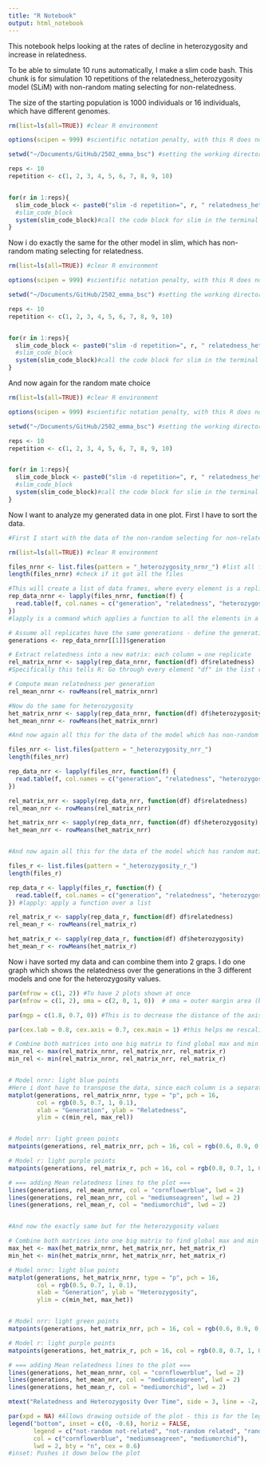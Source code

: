 ```yaml
---
title: "R Notebook"
output: html_notebook
---
```


This notebook helps looking at the rates of decline in heterozygosity and increase in relatedness.

To be able to simulate 10 runs automatically, I make a slim code bash.
This chunk is for simulation 10 repetitions of the relatedness_heterozygosity model (SLiM) with non-random mating selecting for non-relatedness. 

The size of the starting population is 1000 individuals or 16 individuals, which have different genomes. 
```r

rm(list=ls(all=TRUE)) #clear R environment

options(scipen = 999) #scientific notation penalty, with this R does not use scientific notation for numbers

setwd("~/Documents/GitHub/2502_emma_bsc") #setting the working directory

reps <- 10
repetition <- c(1, 2, 3, 4, 5, 6, 7, 8, 9, 10)


for(r in 1:reps){
  slim_code_block <- paste0("slim -d repetition=", r, " relatedness_heterozygosity_nrnr.slim")
  #slim_code_block 
  system(slim_code_block)#call the code block for slim in the terminal via bash, system invokes the OS command specified by command.
}

```

Now i do exactly the same for the other model in slim, which has non-random mating selecting for relatedness.

```r

rm(list=ls(all=TRUE)) #clear R environment

options(scipen = 999) #scientific notation penalty, with this R does not use scientific notation for numbers

setwd("~/Documents/GitHub/2502_emma_bsc") #setting the working directory

reps <- 10
repetition <- c(1, 2, 3, 4, 5, 6, 7, 8, 9, 10)


for(r in 1:reps){
  slim_code_block <- paste0("slim -d repetition=", r, " relatedness_heterozygosity_nrr.slim")
  #slim_code_block 
  system(slim_code_block)#call the code block for slim in the terminal via bash, system invokes the OS command specified by command.
}

```


And now again for the random mate choice
```r

rm(list=ls(all=TRUE)) #clear R environment

options(scipen = 999) #scientific notation penalty, with this R does not use scientific notation for numbers

setwd("~/Documents/GitHub/2502_emma_bsc") #setting the working directory

reps <- 10
repetition <- c(1, 2, 3, 4, 5, 6, 7, 8, 9, 10)


for(r in 1:reps){
  slim_code_block <- paste0("slim -d repetition=", r, " relatedness_heterozygosity_r.slim")
  #slim_code_block 
  system(slim_code_block)#call the code block for slim in the terminal via bash, system invokes the OS command specified by command.
}

```



Now I want to analyze my generated data in one plot. First I have to sort the data. 

```r

#First I start with the data of the non-random selecting for non-relatedness (nrnr) model

rm(list=ls(all=TRUE)) #clear R environment

files_nrnr <- list.files(pattern = "_heterozygosity_nrnr_") #list all files with this pattern in the name
length(files_nrnr) #check if it got all the files

#This will create a list of data frames, where every element is a replicate. Each replicate will have the column: Generation, Relatedness and heterozygosity. 
rep_data_nrnr <- lapply(files_nrnr, function(f) {
  read.table(f, col.names = c("generation", "relatedness", "heterozygosity"))
})
#lapply is a command which applies a function to all the elements in a vector - So here it names the columns of every file, stored in files_nrnr

# Assume all replicates have the same generations - define the generations for later plot them
generations <- rep_data_nrnr[[1]]$generation

# Extract relatedness into a new matrix: each column = one replicate 
rel_matrix_nrnr <- sapply(rep_data_nrnr, function(df) df$relatedness)
#Specifically this tells R: Go through every element "df" in the list rep_data_nrnr, and extract the relatedness column. 

# Compute mean relatedness per generation
rel_mean_nrnr <- rowMeans(rel_matrix_nrnr)

#Now do the same for heterozygosity
het_matrix_nrnr <- sapply(rep_data_nrnr, function(df) df$heterozygosity) #create a new matrix for all heterozygosity values
het_mean_nrnr <- rowMeans(het_matrix_nrnr)

#And now again all this for the data of the model which has non-random mating selecting for relatedness (nrr)

files_nrr <- list.files(pattern = "_heterozygosity_nrr_")
length(files_nrr)

rep_data_nrr <- lapply(files_nrr, function(f) {
  read.table(f, col.names = c("generation", "relatedness", "heterozygosity"))
})

rel_matrix_nrr <- sapply(rep_data_nrr, function(df) df$relatedness)
rel_mean_nrr <- rowMeans(rel_matrix_nrr)

het_matrix_nrr <- sapply(rep_data_nrr, function(df) df$heterozygosity)
het_mean_nrr <- rowMeans(het_matrix_nrr)


#And now again all this for the data of the model which has random mating (r)

files_r <- list.files(pattern = "_heterozygosity_r_")
length(files_r)

rep_data_r <- lapply(files_r, function(f) {
  read.table(f, col.names = c("generation", "relatedness", "heterozygosity"))
}) #lapply: apply a function over a list 

rel_matrix_r <- sapply(rep_data_r, function(df) df$relatedness)
rel_mean_r <- rowMeans(rel_matrix_r)

het_matrix_r <- sapply(rep_data_r, function(df) df$heterozygosity)
het_mean_r <- rowMeans(het_matrix_r)

```


Now i have sorted my data and can combine them into 2 graps. I do one graph which shows the relatedness over the generations in the 3 different models and one for the heterozygosity values. 
```r
par(mfrow = c(1, 2)) #To have 2 plots shown at once
par(mfrow = c(1, 2), oma = c(2, 0, 1, 0))  # oma = outer margin area (bottom, left, top, right), leaves space for a title and some space at the bottom to add a legend outside of the plots. 

par(mgp = c(1.8, 0.7, 0)) #This is to decrease the distance of the axis labels to the axis. 

par(cex.lab = 0.8, cex.axis = 0.7, cex.main = 1) #this helps me rescaling the size of the labels

# Combine both matrices into one big matrix to find global max and min
max_rel <- max(rel_matrix_nrnr, rel_matrix_nrr, rel_matrix_r)
min_rel <- min(rel_matrix_nrnr, rel_matrix_nrr, rel_matrix_r)


# Model nrnr: light blue points
#Here i dont have to transpose the data, since each column is a separate data series
matplot(generations, rel_matrix_nrnr, type = "p", pch = 16,
        col = rgb(0.5, 0.7, 1, 0.1),
        xlab = "Generation", ylab = "Relatedness",
        ylim = c(min_rel, max_rel))  


# Model nrr: light green points
matpoints(generations, rel_matrix_nrr, pch = 16, col = rgb(0.6, 0.9, 0.6, 0.1)) #adding points to the existing plot from above

# Model r: light purple points
matpoints(generations, rel_matrix_r, pch = 16, col = rgb(0.8, 0.7, 1, 0.1)) #again

# === adding Mean relatedness lines to the plot ===
lines(generations, rel_mean_nrnr, col = "cornflowerblue", lwd = 2)
lines(generations, rel_mean_nrr, col = "mediumseagreen", lwd = 2)
lines(generations, rel_mean_r, col = "mediumorchid", lwd = 2)


#And now the exactly same but for the heterozygosity values

# Combine both matrices into one big matrix to find global max and min
max_het <- max(het_matrix_nrnr, het_matrix_nrr, het_matrix_r)
min_het <- min(het_matrix_nrnr, het_matrix_nrr, het_matrix_r)

# Model nrnr: light blue points
matplot(generations, het_matrix_nrnr, type = "p", pch = 16,
        col = rgb(0.5, 0.7, 1, 0.1),
        xlab = "Generation", ylab = "Heterozygosity", 
        ylim = c(min_het, max_het))  


# Model nrr: light green points
matpoints(generations, het_matrix_nrr, pch = 16, col = rgb(0.6, 0.9, 0.6, 0.1)) #add points

# Model r: light purple points
matpoints(generations, het_matrix_r, pch = 16, col = rgb(0.8, 0.7, 1, 0.1)) #add points

# === adding Mean relatedness lines to the plot ===
lines(generations, het_mean_nrnr, col = "cornflowerblue", lwd = 2)
lines(generations, het_mean_nrr, col = "mediumseagreen", lwd = 2)
lines(generations, het_mean_r, col = "mediumorchid", lwd = 2)

mtext("Relatedness and Heterozygosity Over Time", side = 3, line = -2, outer = TRUE, cex = 1.2) #creates a shared title

par(xpd = NA) #Allows drawing outside of the plot - this is for the legend
legend("bottom", inset = c(0, -0.6), horiz = FALSE,
       legend = c("not-random not-related", "not-random related", "random"),
       col = c("cornflowerblue", "mediumseagreen", "mediumorchid"),
       lwd = 2, bty = "n", cex = 0.6)
#inset: Pushes it down below the plot

```


